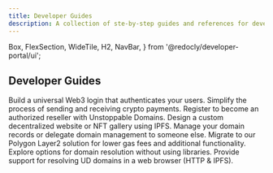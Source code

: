 ```yaml
---
title: Developer Guides
description: A collection of ste-by-step guides and references for developers using Unstoppable NFT Domains in their Web3 applications.
---
```


  Box,
  FlexSection,
  WideTile,
  H2,
  NavBar,
} from '@redocly/developer-portal/ui';

<H2>Developer Guides</H2>
<Box my={25}>
  <FlexSection justifyContent="space-around" flexWrap="wrap">
    <WideTile to="login-with-unstoppable/index.md" header="Login with Unstoppable">
        Build a universal Web3 login that authenticates your users.
    </WideTile>
    <WideTile to="crypto-payments/index.md" header="Crypto Payments">
        Simplify the process of sending and receiving crypto payments.
    </WideTile>
    <WideTile to="reseller/index.md" header="Become a Reseller">
        Register to become an authorized reseller with Unstoppable Domains.
    </WideTile>
    <WideTile to="d-websites/index.md" header="IPFS Websites">
        Design a custom decentralized website or NFT gallery using IPFS.
    </WideTile>
    <WideTile to="manage-domains/index.md" header="Manage Domains">
        Manage your domain records or delegate domain management to someone else.
    </WideTile>
    <WideTile to="polygon/index.md" header="Migrate to Polygon">
        Migrate to our Polygon Layer2 solution for lower gas fees and additional functionality.
    </WideTile>
    <WideTile to="developer-toolkit/direct-blockchain-calls/bc-overview.md" header="Resolve via Direct Blockchain Calls">
        Explore options for domain resolution without using libraries.
    </WideTile>
    <WideTile to="developer-toolkit/resolve-domains-browser/browser-resolution-overview.md" header="Resolve in a Web Browser">
        Provide support for resolving UD domains in a web browser (HTTP & IPFS).
    </WideTile>
  </FlexSection>
</Box>
